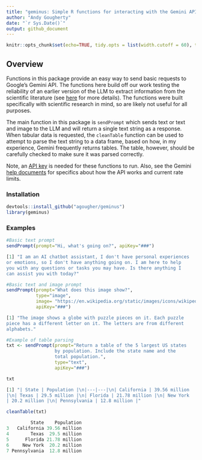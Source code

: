 ```yaml
---
title: "geminus: Simple R functions for interacting with the Gemini API"
author: "Andy Gougherty"
date: "`r Sys.Date()`"
output: github_document
---
```


```r
knitr::opts_chunk$set(echo=TRUE, tidy.opts = list(width.cutoff = 60), tidy = TRUE)


```

## Overview

Functions in this package provide an easy way to send basic requests to Google's Gemini API. The functions here build off our work testing the reliability of an earlier version of the LLM to extract information from the scientific literature (see [here](https://doi.org/10.1038/s44185-024-00043-9) for more details). The functions were built specifically with scientific research in mind, so are likely not useful for all purposes.

The main function in this package is `sendPrompt` which sends text or text and image to the LLM and will return a single text string as a response. When tabular data is requested, the `cleanTable` function can be used to attempt to parse the text string to a data frame, based on how, in my experience, Gemini frequently returns tables. The table, however, should be carefully checked to make sure it was parsed correctly.

Note, an [API key](https://ai.google.dev/gemini-api/docs/api-key) is needed for these functions to run. Also, see the Gemini [help documents](https://ai.google.dev/gemini-api/docs/api-overview) for specifics about how the API works and current rate limits.

### Installation

```r
devtools::install_github("agougher/geminus")
library(geminus)

```

### Examples

```r
#Basic text prompt
sendPrompt(prompt="Hi, what's going on?", apiKey="###")

[1] "I am an AI chatbot assistant, I don't have personal experiences
or emotions, so I don't have anything going on. I am here to help
you with any questions or tasks you may have. Is there anything I
can assist you with today?"
```

```r
#Basic text and image prompt
sendPrompt(prompt="What does this image show?", 
           type="image", 
           image= "https://en.wikipedia.org/static/images/icons/wikipedia.png", 
           apiKey="###")

[1] "The image shows a globe with puzzle pieces on it. Each puzzle
piece has a different letter on it. The letters are from different
alphabets."
```

```r
#Example of table parsing
txt <- sendPrompt(prompt="Return a table of the 5 largest US states
                  by population. Include the state name and the
                  total population.", 
                  type="text", 
                  apiKey="###")

txt

[1] "| State | Population |\n|---|---|\n| California | 39.56 million
|\n| Texas | 29.5 million |\n| Florida | 21.78 million |\n| New York
| 20.2 million |\n| Pennsylvania | 12.8 million |"

cleanTable(txt)

         State    Population
3   California 39.56 million
4        Texas  29.5 million
5      Florida 21.78 million
6     New York  20.2 million
7 Pennsylvania  12.8 million
```

